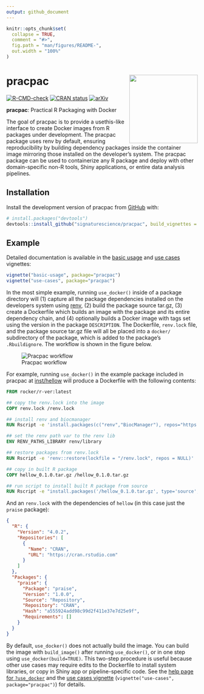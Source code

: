 ```yaml
---
output: github_document
---
```


<!-- README.md is generated from README.Rmd. Please edit that file -->

```r
knitr::opts_chunk$set(
  collapse = TRUE,
  comment = "#>",
  fig.path = "man/figures/README-",
  out.width = "100%"
)
```

# pracpac <a href='https://github.com/signaturescience/pracpac'><img src='man/figures/logo.png' align="right" height="180" /></a>

<!-- badges: start -->
[![R-CMD-check](https://github.com/signaturescience/pracpac/actions/workflows/R-CMD-check.yaml/badge.svg)](https://github.com/signaturescience/pracpac/actions/workflows/R-CMD-check.yaml)
[![CRAN status](https://www.r-pkg.org/badges/version/pracpac)](https://CRAN.R-project.org/package=pracpac)
[![arXiv](https://img.shields.io/badge/arXiv-2303.07876-b31b1b.svg)](https://arxiv.org/abs/2303.07876)
<!-- badges: end -->

**pracpac**: Practical R Packaging with Docker

The goal of pracpac is to provide a usethis-like interface to create Docker images from R packages under development. The pracpac package uses renv by default, ensuring reproducibility by building dependency packages inside the container image mirroring those installed on the developer's system. The pracpac package can be used to containerize any R package and deploy with other domain-specific non-R tools, Shiny applications, or entire data analysis pipelines.

## Installation

<!-- Install from CRAN with: -->

Install the development version of pracpac from [GitHub](https://github.com/signaturescience/pracpac) with:

```r
# install.packages("devtools")
devtools::install_github("signaturescience/pracpac", build_vignettes = TRUE)
```

## Example

Detailed documentation is available in the [basic usage](https://signaturescience.github.io/pracpac/articles/basic-usage.html) and [use cases](https://signaturescience.github.io/pracpac/articles/use-cases.html) vignettes:

```r
vignette("basic-usage", package="pracpac")
vignette("use-cases", package="pracpac")
```

In the most simple example, running `use_docker()` inside of a package directory will (1) capture all the package dependencies installed on the developers system using [renv](https://rstudio.github.io), (2) build the package source tar.gz, (3) create a Dockerfile which builds an image with the package and its entire dependency chain, and (4) optionally builds a Docker image with tags set using the version in the package `DESCRIPTION`. The Dockerfile, `renv.lock` file, and the package source tar.gz file will all be placed into a `docker/` subdirectory of the package, which is added to the package's `.Rbuildignore`. The workflow is shown in the figure below.

![Pracpac workflow](man/figures/pracpac-workflow.png)

For example, running `use_docker()` in the example package included in pracpac at [inst/hellow](https://github.com/signaturescience/pracpac/tree/main/inst/hellow) will produce a Dockerfile with the following contents:

```Dockerfile
FROM rocker/r-ver:latest

## copy the renv.lock into the image
COPY renv.lock /renv.lock

## install renv and biocmanager
RUN Rscript -e 'install.packages(c("renv","BiocManager"), repos="https://cloud.r-project.org")'

## set the renv path var to the renv lib
ENV RENV_PATHS_LIBRARY renv/library

## restore packages from renv.lock
RUN Rscript -e 'renv::restore(lockfile = "/renv.lock", repos = NULL)'

## copy in built R package
COPY hellow_0.1.0.tar.gz /hellow_0.1.0.tar.gz

## run script to install built R package from source
RUN Rscript -e "install.packages('/hellow_0.1.0.tar.gz', type='source', repos=NULL)"
```

And an `renv.lock` with the dependencies of `hellow` (in this case just the `praise` package):

```json
{
  "R": {
    "Version": "4.0.2",
    "Repositories": [
      {
        "Name": "CRAN",
        "URL": "https://cran.rstudio.com"
      }
    ]
  },
  "Packages": {
    "praise": {
      "Package": "praise",
      "Version": "1.0.0",
      "Source": "Repository",
      "Repository": "CRAN",
      "Hash": "a555924add98c99d2f411e37e7d25e9f",
      "Requirements": []
    }
  }
}
```

By default, `use_docker()` does not actually build the image. You can build the image with `build_image()` after running `use_docker()`, or in one step using `use_docker(build=TRUE)`. This two-step procedure is useful because other use cases may require edits to the Dockerfile to install system libraries, or copy in Shiny app or pipeline-specific code. See the [help page for `?use_docker`](https://signaturescience.github.io/pracpac/reference/use_docker.html) and the [use cases vignette](https://signaturescience.github.io/pracpac/articles/use-cases.html) (`vignette("use-cases", package="pracpac")`) for details.
